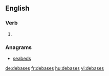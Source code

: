 
==English==

===Verb===
{{head|en}}

# {{en-third-person singular of|debase}}

===Anagrams===
* [[seabeds#English|seabeds]]

[[de:debases]]
[[fr:debases]]
[[hu:debases]]
[[vi:debases]]